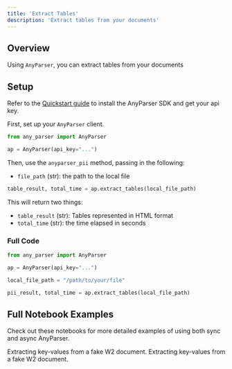 ```yaml
---
title: 'Extract Tables'
description: 'Extract tables from your documents'
---
```


## Overview
Using `AnyParser`, you can extract tables from your documents


## Setup
Refer to the [Quickstart guide](/quickstart/#setup) to install the AnyParser SDK and get your api key.

First, set up your `AnyParser` client.

```python anyparser_pii.py
from any_parser import AnyParser

ap = AnyParser(api_key="...")
```

Then, use the `anyparser_pii` method, passing in the following:
- `file_path` (str): the path to the local file

```python anyparser_extract_tables.py
table_result, total_time = ap.extract_tables(local_file_path)
```

This will return two things:
- `table_result` (str): Tables represented in HTML format
- `total_time` (str): the time elapsed in seconds

### Full Code
```python anyparser_extract_tables.py
from any_parser import AnyParser

ap = AnyParser(api_key="...")

local_file_path = "/path/to/your/file"

pii_result, total_time = ap.extract_tables(local_file_path)
```

## Full Notebook Examples

Check out these notebooks for more detailed examples of using both sync and async AnyParser.

<CardGroup cols={2}>
  <Card
    title="AnyParser Sync Extract Tables Example"
    icon="bolt-lightning"
    href="https://github.com/CambioML/any-parser/blob/main/examples/extract_tables.ipynb"
  >
    Extracting key-values from a fake W2 document.
  </Card>
  <Card
    title="AnyParser Async Extract Tables Example"
    icon="rotate"
    href="https://github.com/CambioML/any-parser/blob/main/examples/async_extract_tables.ipynb"
  >
    Extracting key-values from a fake W2 document.
  </Card>
</CardGroup>

